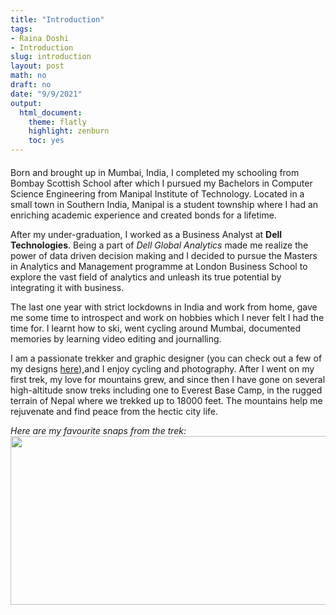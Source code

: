 ```yaml
---
title: "Introduction"
tags:
- Raina Doshi
- Introduction
slug: introduction
layout: post
math: no
draft: no
date: "9/9/2021"
output:
  html_document:
    theme: flatly
    highlight: zenburn
    toc: yes
---
```

#### 

Born and brought up in Mumbai, India, I completed my schooling from Bombay Scottish School after which I pursued my Bachelors in Computer Science Engineering from Manipal Institute of Technology. Located in a small town in Southern India, Manipal is a student township where I had an enriching academic experience and created bonds for a lifetime. 

After my under-graduation, I worked as a Business Analyst at **Dell Technologies**. Being a part of *Dell Global Analytics* made me realize the power of data driven decision making and I decided to pursue the Masters in Analytics and Management programme at London Business School to explore the vast field of analytics and unleash its true potential by integrating it with business. 

The last one year with strict lockdowns in India and work from home, gave me some time to introspect and work on hobbies which I never felt I had the time for. I learnt how to ski, went cycling around Mumbai, documented memories by learning video editing and journalling. 

I am a passionate trekker and graphic designer (you can check out a few of my designs [here](https://www.behance.net/rainadoshi/projects)),and I enjoy cycling and photography. After I went on my first trek, my love for mountains grew, and since then I have gone on several high-altitude snow treks including one to Everest Base Camp, in the rugged terrain of Nepal where we trekked up to 18000 feet. The mountains help me rejuvenate and find peace from the hectic city life. 

*Here are my favourite snaps from the trek:*
<img align="center" width="850" height="270" src="/images/EBC.png">
